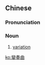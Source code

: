 {{also|变奏曲}}
==Chinese==
{{zh-forms|s=变奏曲|type=21}}

===Pronunciation===
{{zh-pron
|m=biànzòuqū
|cat=n
}}

===Noun===
{{zh-noun}}

# {{lb|zh|music}} [[variation]] {{gloss|a musical technique based on an altered repetition of a theme}}

[[ko:變奏曲]]